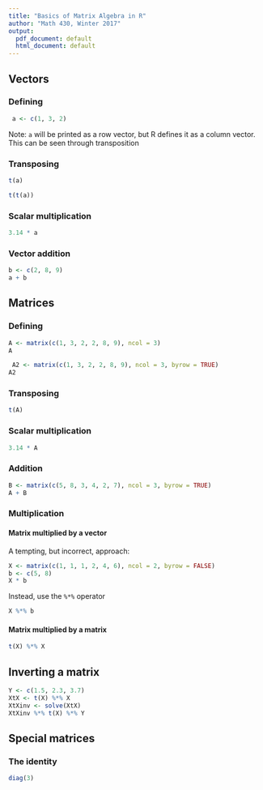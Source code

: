 ```yaml
---
title: "Basics of Matrix Algebra in R"
author: "Math 430, Winter 2017"
output:
  pdf_document: default
  html_document: default
---
```


## Vectors


### Defining

```r
 a <- c(1, 3, 2)
```

Note: `a` will be printed as a row vector, but R defines it as a column vector. This can be seen through transposition

### Transposing

```r
t(a)
```

```r
t(t(a))
```

### Scalar multiplication

```r
3.14 * a
```


### Vector addition

```r
b <- c(2, 8, 9)
a + b
```



## Matrices

### Defining

```r
A <- matrix(c(1, 3, 2, 2, 8, 9), ncol = 3)
A
```

```r
 A2 <- matrix(c(1, 3, 2, 2, 8, 9), ncol = 3, byrow = TRUE)
A2
```


### Transposing

```r
t(A)
```



### Scalar multiplication

```r
3.14 * A
```


### Addition

```r
B <- matrix(c(5, 8, 3, 4, 2, 7), ncol = 3, byrow = TRUE)
A + B
```


### Multiplication

#### Matrix multiplied by a vector

A tempting, but incorrect, approach:

```r
X <- matrix(c(1, 1, 1, 2, 4, 6), ncol = 2, byrow = FALSE)
b <- c(5, 8)
X * b
```

Instead, use the `%*%` operator

```r
X %*% b
```

#### Matrix multiplied by a matrix

```r
t(X) %*% X
```


## Inverting a matrix

```r
Y <- c(1.5, 2.3, 3.7)
XtX <- t(X) %*% X
XtXinv <- solve(XtX)
XtXinv %*% t(X) %*% Y
```


## Special matrices

### The identity

```r
diag(3)
```

